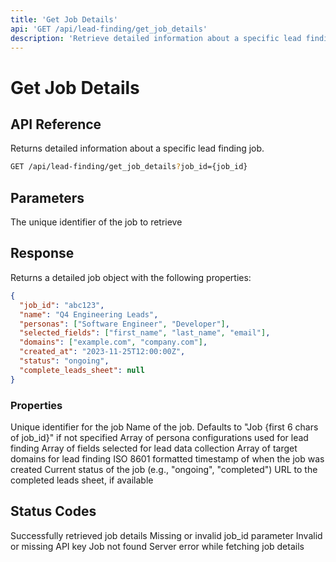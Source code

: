 ```yaml
---
title: 'Get Job Details'
api: 'GET /api/lead-finding/get_job_details'
description: 'Retrieve detailed information about a specific lead finding job'
---
```


# Get Job Details

## API Reference

Returns detailed information about a specific lead finding job.

```bash
GET /api/lead-finding/get_job_details?job_id={job_id}
```

## Parameters

<ParamField query="job_id" type="string" required>
  The unique identifier of the job to retrieve
</ParamField>

## Response

Returns a detailed job object with the following properties:

```json
{
  "job_id": "abc123",
  "name": "Q4 Engineering Leads",
  "personas": ["Software Engineer", "Developer"],
  "selected_fields": ["first_name", "last_name", "email"],
  "domains": ["example.com", "company.com"],
  "created_at": "2023-11-25T12:00:00Z",
  "status": "ongoing",
  "complete_leads_sheet": null
}
```

### Properties

<ResponseField name="job_id" type="string" required>
  Unique identifier for the job
</ResponseField>

<ResponseField name="name" type="string" required>
  Name of the job. Defaults to "Job {first 6 chars of job_id}" if not specified
</ResponseField>

<ResponseField name="personas" type="array of strings" required>
  Array of persona configurations used for lead finding
</ResponseField>

<ResponseField name="selected_fields" type="array of strings" required>
  Array of fields selected for lead data collection
</ResponseField>

<ResponseField name="domains" type="array of strings" required>
  Array of target domains for lead finding
</ResponseField>

<ResponseField name="created_at" type="string" required>
  ISO 8601 formatted timestamp of when the job was created
</ResponseField>

<ResponseField name="status" type="string" required>
  Current status of the job (e.g., "ongoing", "completed")
</ResponseField>

<ResponseField name="complete_leads_sheet" type="string or null">
  URL to the completed leads sheet, if available
</ResponseField>

## Status Codes

<ResponseField name="200: OK" type="Success">
  Successfully retrieved job details
</ResponseField>

<ResponseField name="400: Bad Request" type="Error">
  Missing or invalid job_id parameter
</ResponseField>

<ResponseField name="401: Unauthorized" type="Error">
  Invalid or missing API key
</ResponseField>

<ResponseField name="404: Not Found" type="Error">
  Job not found
</ResponseField>

<ResponseField name="500: Internal Server Error" type="Error">
  Server error while fetching job details
</ResponseField> 